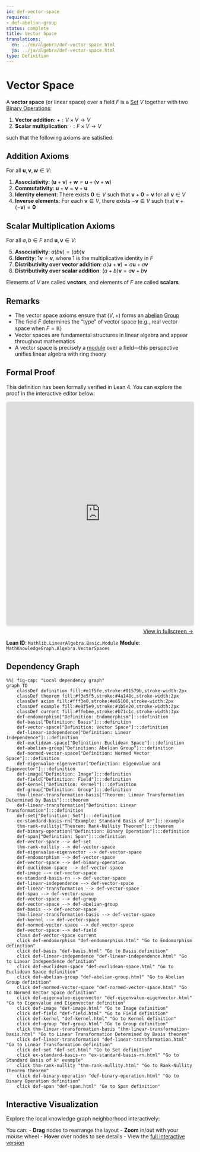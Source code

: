 ```yaml
---
id: def-vector-space
requires:
- def-abelian-group
status: complete
title: Vector Space
translations:
  en: ../en/algebra/def-vector-space.html
  ja: ../ja/algebra/def-vector-space.html
type: Definition
---
```


# Vector Space {#def-vector-space}

A **vector space** (or linear space) over a field $F$ is a [Set](../logic-set-theory/def-set.qmd) $V$ together with two [Binary Operations](def-binary-operation.qmd):

1. **Vector addition**: $+ : V \times V \to V$
2. **Scalar multiplication**: $\cdot : F \times V \to V$

such that the following axioms are satisfied:

## Addition Axioms

For all $\mathbf{u}, \mathbf{v}, \mathbf{w} \in V$:

1. **Associativity**: $(\mathbf{u} + \mathbf{v}) + \mathbf{w} = \mathbf{u} + (\mathbf{v} + \mathbf{w})$
2. **Commutativity**: $\mathbf{u} + \mathbf{v} = \mathbf{v} + \mathbf{u}$
3. **Identity element**: There exists $\mathbf{0} \in V$ such that $\mathbf{v} + \mathbf{0} = \mathbf{v}$ for all $\mathbf{v} \in V$
4. **Inverse elements**: For each $\mathbf{v} \in V$, there exists $-\mathbf{v} \in V$ such that $\mathbf{v} + (-\mathbf{v}) = \mathbf{0}$

## Scalar Multiplication Axioms

For all $a, b \in F$ and $\mathbf{u}, \mathbf{v} \in V$:

5. **Associativity**: $a(b\mathbf{v}) = (ab)\mathbf{v}$
6. **Identity**: $1\mathbf{v} = \mathbf{v}$, where $1$ is the multiplicative identity in $F$
7. **Distributivity over vector addition**: $a(\mathbf{u} + \mathbf{v}) = a\mathbf{u} + a\mathbf{v}$
8. **Distributivity over scalar addition**: $(a + b)\mathbf{v} = a\mathbf{v} + b\mathbf{v}$

Elements of $V$ are called **vectors**, and elements of $F$ are called **scalars**.

## Remarks

- The vector space axioms ensure that $(V, +)$ forms an [abelian](def-abelian-group.qmd) [Group](def-group.qmd)
- The field $F$ determines the "type" of vector space (e.g., real vector space when $F = \mathbb{R}$)
- Vector spaces are fundamental structures in linear algebra and appear throughout mathematics
- A vector space is precisely a [module](def-module.qmd) over a field—this perspective unifies linear algebra with ring theory


## Formal Proof

This definition has been formally verified in Lean 4. You can explore the proof in the interactive editor below:

```{=html}
<div class="lean-proof-container" style="margin: 1em 0;">
  <iframe
    src="https://live.lean-lang.org/#url=https://rk0429.github.io/ModernMath/formal/MathKnowledgeGraph/Algebra/VectorSpaces.lean"
    width="100%"
    height="600"
    style="border: 1px solid #ddd; border-radius: 4px; box-shadow: 0 2px 4px rgba(0,0,0,0.1);"
    title="Lean 4 Interactive Proof">
    <p>Your browser does not support iframes.</p>
  </iframe>
  <p style="text-align: right; margin-top: 0.5em;">
    <a href="https://live.lean-lang.org/#url=https://rk0429.github.io/ModernMath/formal/MathKnowledgeGraph/Algebra/VectorSpaces.lean" target="_blank" rel="noopener noreferrer">
      View in fullscreen →
    </a>
  </p>
</div>
```

**Lean ID**: `Mathlib.LinearAlgebra.Basic.Module`
**Module**: `MathKnowledgeGraph.Algebra.VectorSpaces`

## Dependency Graph

```mermaid
%%| fig-cap: "Local dependency graph"
graph TD
    classDef definition fill:#e1f5fe,stroke:#01579b,stroke-width:2px
    classDef theorem fill:#f3e5f5,stroke:#4a148c,stroke-width:2px
    classDef axiom fill:#fff3e0,stroke:#e65100,stroke-width:2px
    classDef example fill:#e8f5e9,stroke:#1b5e20,stroke-width:2px
    classDef current fill:#ffebee,stroke:#b71c1c,stroke-width:3px
    def-endomorphism["Definition: Endomorphism"]:::definition
    def-basis["Definition: Basis"]:::definition
    def-vector-space["Definition: Vector Space"]:::definition
    def-linear-independence["Definition: Linear Independence"]:::definition
    def-euclidean-space["Definition: Euclidean Space"]:::definition
    def-abelian-group["Definition: Abelian Group"]:::definition
    def-normed-vector-space["Definition: Normed Vector Space"]:::definition
    def-eigenvalue-eigenvector["Definition: Eigenvalue and Eigenvector"]:::definition
    def-image["Definition: Image"]:::definition
    def-field["Definition: Field"]:::definition
    def-kernel["Definition: Kernel"]:::definition
    def-group["Definition: Group"]:::definition
    thm-linear-transformation-basis["Theorem: Linear Transformation Determined by Basis"]:::theorem
    def-linear-transformation["Definition: Linear Transformation"]:::definition
    def-set["Definition: Set"]:::definition
    ex-standard-basis-rn["Example: Standard Basis of ℝⁿ"]:::example
    thm-rank-nullity["Theorem: Rank-Nullity Theorem"]:::theorem
    def-binary-operation["Definition: Binary Operation"]:::definition
    def-span["Definition: Span"]:::definition
    def-vector-space --> def-set
    thm-rank-nullity --> def-vector-space
    def-eigenvalue-eigenvector --> def-vector-space
    def-endomorphism --> def-vector-space
    def-vector-space --> def-binary-operation
    def-euclidean-space --> def-vector-space
    def-image --> def-vector-space
    ex-standard-basis-rn --> def-vector-space
    def-linear-independence --> def-vector-space
    def-linear-transformation --> def-vector-space
    def-span --> def-vector-space
    def-vector-space --> def-group
    def-vector-space --> def-abelian-group
    def-basis --> def-vector-space
    thm-linear-transformation-basis --> def-vector-space
    def-kernel --> def-vector-space
    def-normed-vector-space --> def-vector-space
    def-vector-space --> def-field
    class def-vector-space current
    click def-endomorphism "def-endomorphism.html" "Go to Endomorphism definition"
    click def-basis "def-basis.html" "Go to Basis definition"
    click def-linear-independence "def-linear-independence.html" "Go to Linear Independence definition"
    click def-euclidean-space "def-euclidean-space.html" "Go to Euclidean Space definition"
    click def-abelian-group "def-abelian-group.html" "Go to Abelian Group definition"
    click def-normed-vector-space "def-normed-vector-space.html" "Go to Normed Vector Space definition"
    click def-eigenvalue-eigenvector "def-eigenvalue-eigenvector.html" "Go to Eigenvalue and Eigenvector definition"
    click def-image "def-image.html" "Go to Image definition"
    click def-field "def-field.html" "Go to Field definition"
    click def-kernel "def-kernel.html" "Go to Kernel definition"
    click def-group "def-group.html" "Go to Group definition"
    click thm-linear-transformation-basis "thm-linear-transformation-basis.html" "Go to Linear Transformation Determined by Basis theorem"
    click def-linear-transformation "def-linear-transformation.html" "Go to Linear Transformation definition"
    click def-set "def-set.html" "Go to Set definition"
    click ex-standard-basis-rn "ex-standard-basis-rn.html" "Go to Standard Basis of ℝⁿ example"
    click thm-rank-nullity "thm-rank-nullity.html" "Go to Rank-Nullity Theorem theorem"
    click def-binary-operation "def-binary-operation.html" "Go to Binary Operation definition"
    click def-span "def-span.html" "Go to Span definition"
```

## Interactive Visualization

Explore the local knowledge graph neighborhood interactively:

::: {.graph-viz data-id="def-vector-space" data-width="700" data-height="500"}
:::

You can:
- **Drag** nodes to rearrange the layout
- **Zoom** in/out with your mouse wheel
- **Hover** over nodes to see details
- View the [full interactive version](../../output/interactive/en/def-vector-space.html){target="_blank"}
